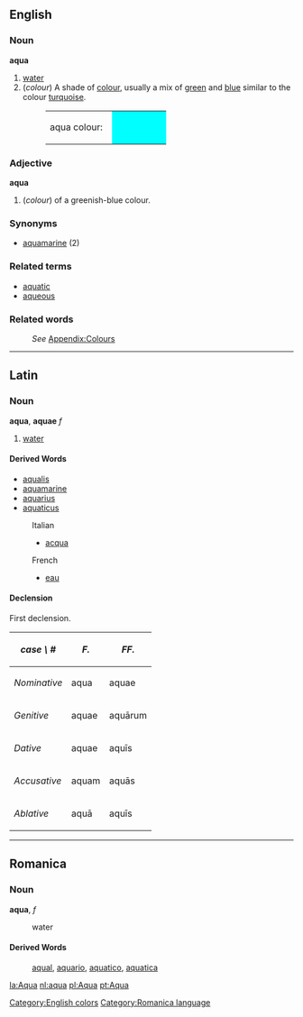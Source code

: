 ==English==
[[Category:English colors]]

===Noun===
'''aqua'''

# [[water]]
#(''colour'') A shade of [[colour]], usually a mix of [[green]] and [[blue]] similar to the colour [[turquoise]].
#:<table><tr><td>aqua colour: &nbsp;</td><td bgcolor="#00FFFF" width="80">&nbsp; </td></tr></table>

===Adjective===
'''aqua'''
#(''colour'') of a greenish-blue colour.

===Synonyms===
*[[aquamarine]] (2)

===Related terms===
*[[aquatic]]
*[[aqueous]]

===Related words===
:''See'' [[Wiktionary_Appendix:Colours|Appendix:Colours]]

----

==Latin==
===Noun===
'''aqua''', '''aquae''' ''f''

# [[water]]

====Derived Words====
*[[aqualis]]
*[[aquamarine]]
*[[aquarius]]
*[[aquaticus]]
:Italian
:*[[acqua]]
:French
:*[[eau]]

====Declension====
First declension.
{| border="1" cellpadding="7"
! ''case \ #''
! ''F.''
! ''FF.''
|-
! ''Nominative''
| aqua
| aquae
|-
! ''Genitive''
| aquae
| aqu&#257;rum
|-
! ''Dative''
| aquae
| aqu&#299;s
|-
! ''Accusative''
| aquam
| aqu&#257;s
|-
! ''Ablative''
| aqu&#257;
| aqu&#299;s
|}

----

==Romanica==
[[Category:Romanica language]]
===Noun===
'''aqua''', ''f''

: water

====Derived Words====
: [[aqual]], [[aquario]], [[aquatico]], [[aquatica]]

[[la:Aqua]]
[[nl:aqua]]
[[pl:Aqua]]
[[pt:Aqua]]